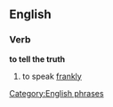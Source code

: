 {{rfd|sum of its parts}}
==English==
===Verb===
'''to tell the truth'''
# to speak [[frankly]]

[[Category:English phrases]]